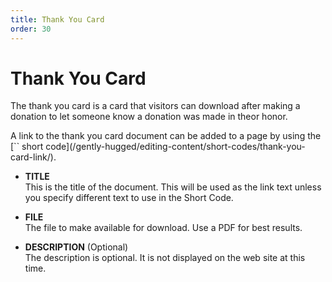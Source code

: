 ```yaml
---
title: Thank You Card
order: 30
---
```

# Thank You Card

The thank you card is a card that visitors can download after making a donation to let someone know a donation was made in theor honor.

<Aside>
    A link to the thank you card document can be added to a page by using the [`<ThankYouCardLink />` short code](/gently-hugged/editing-content/short-codes/thank-you-card-link/). 
</Aside>

* **TITLE**\
    This is the title of the document. This will be used as the link text unless you specify different text to use in the Short Code.

* **FILE**\
    The file to make available for download. Use a PDF for best results.

* **DESCRIPTION** (Optional)\
    The description is optional. It is not displayed on the web site at this time.